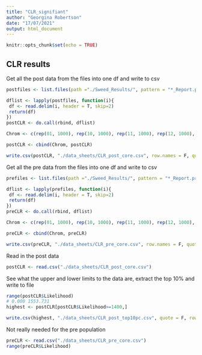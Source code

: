 ---
title: "CLR_signifiant"
author: "Georgina Robertson"
date: "17/07/2021"
output: html_document
---

```{r setup, include=FALSE}
knitr::opts_chunk$set(echo = TRUE)
```

## CLR results

Get all the post data from the files into one df and write to csv
```{r}
postfiles <- list.files(path ="./Sweed_Results/", pattern = "*_Report.post*", full.names = T, recursive = T)

dflist <- lapply(postfiles, function(i){
 df <- read.delim(i, header = T, skip=2)
 return(df)
})
postCLR <- do.call(rbind, dflist)

Chrom <- c(rep(01, 1000), rep(10, 1000), rep(11, 1000), rep(12, 1000), rep(13, 1000), rep(02, 1000), rep(03, 1000),  rep(04, 1000), rep(05, 1000), rep(06, 1000), rep(07, 1000), rep(08, 1000), rep(09, 1000))

postCLR <- cbind(Chrom, postCLR)

write.csv(postCLR, "./data_sheets/CLR_post_core.csv", row.names = F, quote = F)
```

Get all the pre data from the files into one df and write to csv
```{r}
prefiles <- list.files(path ="./Sweed_Results/", pattern = "*_Report.pre*", full.names = T, recursive = T)

dflist <- lapply(prefiles, function(i){
 df <- read.delim(i, header = T, skip=2)
 return(df)
})
preCLR <- do.call(rbind, dflist)

Chrom <- c(rep(01, 1000), rep(10, 1000), rep(11, 1000), rep(12, 1000), rep(13, 1000), rep(02, 1000), rep(03, 1000),  rep(04, 1000), rep(05, 1000), rep(06, 1000), rep(07, 1000), rep(08, 1000), rep(09, 1000))

preCLR <- cbind(Chrom, preCLR)

write.csv(preCLR, "./data_sheets/CLR_pre_core.csv", row.names = F, quote = F)
```

Read in the post data
```{r}
postCLR <- read.csv("./data_sheets/CLR_post_core.csv")
```

See what the upper and lower limits to the data are, extract the top 10% and write to file
```{r}
range(postCLR$Likelihood)
# 0.000 1553.731
highest <- postCLR[postCLR$Likelihood>=1400,]
```

```{r}
write.csv(highest, "./data_sheets/CLR_post_top10pc.csv", quote = F, row.names = F)

```

Not really needed for the pre population
```{r}
preCLR <- read.csv("./data_sheets/CLR_pre_core.csv")
range(preCLR$Likelihood)
```

